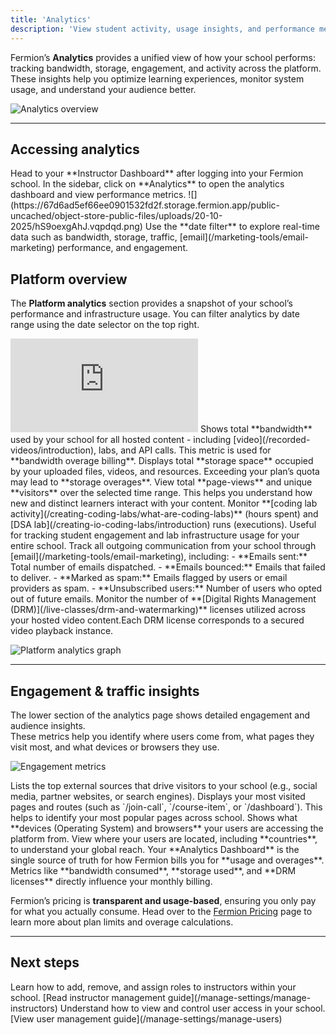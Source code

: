 ```yaml
---
title: 'Analytics'
description: 'View student activity, usage insights, and performance metrics for your Fermion-powered school.'
---
```


Fermion’s **Analytics** provides a unified view of how your school performs:  tracking bandwidth, storage, engagement, and activity across the platform.  
These insights help you optimize learning experiences, monitor system usage, and understand your audience better.

![Analytics overview](https://67d6ad5ef66ee0901532fd2f.storage.fermion.app/public-uncached/object-store-public-files/uploads/20-10-2025/chrome_Lzem18SyFN.vblbss.png)

---

## Accessing analytics

<Steps>
  <Step title="Open your instructor dashboard">
    Head to your **Instructor Dashboard** after logging into your Fermion school.
  </Step>

  <Step title="Navigate to analytics">
    In the sidebar, click on **Analytics** to open the analytics dashboard and view performance metrics.
    ![](https://67d6ad5ef66ee0901532fd2f.storage.fermion.app/public-uncached/object-store-public-files/uploads/20-10-2025/hS9oexgAhJ.vqpdqd.png)
  </Step>

  <Step title="Explore metrics">
    Use the **date filter** to explore real-time data such as bandwidth, storage, traffic, [email](/marketing-tools/email-marketing) performance, and engagement.
  </Step>
</Steps>

## Platform overview

The **Platform analytics** section provides a snapshot of your school’s performance and infrastructure usage. You can filter analytics by date range using the date selector on the top right.

<iframe
  className="w-full aspect-video rounded-xl"
  src="https://www.youtube.com/embed/MWGxskEleac?list=PLWZLAvrJOOLn0xzN6ZlsWZiipXd_KAVQK"
  title="YouTube video player"
  frameBorder="0"
  allow="accelerometer; autoplay; clipboard-write; encrypted-media; gyroscope; picture-in-picture"
  allowFullScreen
></iframe>

<Columns cols={2}>
  <Card title="Bandwidth consumed">
    Shows total **bandwidth** used by your school for all hosted content - including [video](/recorded-videos/introduction), labs, and API calls. This metric is used for **bandwidth overage billing**.
  </Card>

  <Card title="Storage used">
    Displays total **storage space** occupied by your uploaded files, videos, and resources. Exceeding your plan’s quota may lead to **storage overages**.
  </Card>
</Columns>

<Columns cols={2}>
  <Card title="Page views & visitors">
    View total **page-views** and unique **visitors** over the selected time range. This helps you understand how new and distinct learners interact with your content.
  </Card>

  <Card title="Coding & DSA labs" href="/creating-io-coding-labs/introduction">
    Monitor **[coding lab activity](/creating-coding-labs/what-are-coding-labs)** (hours spent) and [DSA lab](/creating-io-coding-labs/introduction) runs (executions). Useful for tracking student engagement and lab infrastructure usage for your entire school.
  </Card>
</Columns>

<Columns cols={2}>
  <Card title="Email analytics" href="/marketing-tools/email-marketing">
    Track all outgoing communication from your school through [email](/marketing-tools/email-marketing), including:
    - **Emails sent:** Total number of emails dispatched.
    - **Emails bounced:** Emails that failed to deliver.
    - **Marked as spam:** Emails flagged by users or email providers as spam.  
    - **Unsubscribed users:** Number of users who opted out of future emails.  
  </Card>

  <Card title="DRM licenses" href="/live-classes/drm-and-watermarking">
    Monitor the number of **[Digital Rights Management (DRM)](/live-classes/drm-and-watermarking)** licenses utilized across your hosted video content.Each DRM license corresponds to a secured video playback instance.  
  </Card>
</Columns>


![Platform analytics graph](https://67d6ad5ef66ee0901532fd2f.storage.fermion.app/public-uncached/object-store-public-files/uploads/20-10-2025/chrome_Fa0HLNCq2J.uwkkkd.png)


---

## Engagement & traffic insights

The lower section of the analytics page shows detailed engagement and audience insights.  
These metrics help you identify where users come from, what pages they visit most, and what devices or browsers they use.

![Engagement metrics](https://67d6ad5ef66ee0901532fd2f.storage.fermion.app/public-uncached/object-store-public-files/uploads/20-10-2025/chrome_s4Oc0l250M.gucgis.png)

<Columns cols={2}>
  <Card title="Top Referrers">
    Lists the top external sources that drive visitors to your school (e.g., social media, partner websites, or search engines).
  </Card>

  <Card title="Top Pages">
    Displays your most visited pages and routes (such as `/join-call`, `/course-item`, or `/dashboard`). This helps to identify your most popular pages across school.
  </Card>
</Columns>

<Columns cols={2}>
  <Card title="Operating systems & browsers">
    Shows what **devices (Operating System) and browsers** your users are accessing the platform from.
  </Card>

  <Card title="Geographic insights">
    View where your users are located, including **countries**, to understand your global reach.
  </Card>
</Columns>

<Check>
  Your **Analytics Dashboard** is the single source of truth for how Fermion bills you for **usage and overages**. Metrics like **bandwidth consumed**, **storage used**, and **DRM licenses** directly influence your monthly billing.  

  Fermion’s pricing is **transparent and usage-based**, ensuring you only pay for what you actually consume. Head over to the [Fermion Pricing](https://fermion.app/pricing) page to learn more about plan limits and overage calculations.
</Check>

---


## Next steps 

<Columns cols={2}>
  <Card title="Manage Instructors" href="/manage-settings/manage-instructors">
    Learn how to add, remove, and assign roles to instructors within your school.  
    [Read instructor management guide](/manage-settings/manage-instructors)
  </Card>

  <Card title="Manage Users" href="/manage-settings/manage-users">
    Understand how to view and control user access in your school.  
    [View user management guide](/manage-settings/manage-users)
  </Card>
</Columns>

